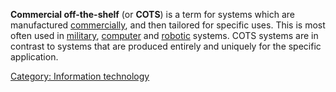 '''Commercial off-the-shelf''' (or '''COTS''') is a term for systems which are manufactured [[commercial]]ly, and then tailored for specific uses. This is most often used in [[military]],  [[computer]] and [[robotic]] systems. COTS systems are in contrast to systems that are produced entirely and uniquely for the specific application.

[[Category: Information technology]]